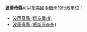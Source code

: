 '''波蒂奇縣'''可以指美國兩個州的行政單位：
* [[波蒂奇縣_(俄亥俄州)|波蒂奇縣 (俄亥俄州)]]
* [[波蒂奇縣_(威斯康辛州)|波蒂奇縣 (威斯康辛州)]]
{{disambig|B波蒂奇縣|Cat=四字县名消歧义}}